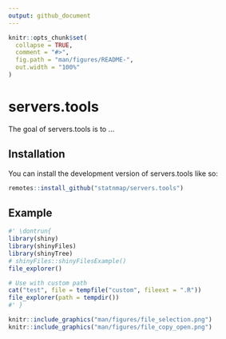 ```yaml
---
output: github_document
---
```


<!-- README.md is generated from README.Rmd. Please edit that file -->

```r
knitr::opts_chunk$set(
  collapse = TRUE,
  comment = "#>",
  fig.path = "man/figures/README-",
  out.width = "100%"
)
```

# servers.tools

<!-- badges: start -->
<!-- badges: end -->

The goal of servers.tools is to ...

## Installation

You can install the development version of servers.tools like so:

``` r
remotes::install_github("statnmap/servers.tools")
```

## Example

```r
#' \dontrun{
library(shiny)
library(shinyFiles)
library(shinyTree)
# shinyFiles::shinyFilesExample()
file_explorer()

# Use with custom path
cat("test", file = tempfile("custom", fileext = ".R"))
file_explorer(path = tempdir())
#' }
```

```r
knitr::include_graphics("man/figures/file_selection.png")
knitr::include_graphics("man/figures/file_copy_open.png")
```

